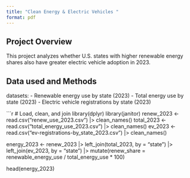 ```yaml
---
title: "Clean Energy & Electric Vehicles "
format: pdf
---
```


## Project Overview
This project analyzes whether U.S. states with higher renewable energy shares also have greater electric vehicle adoption in 2023.

## Data used  and Methods
datasets:
- Renewable energy use by state (2023)
- Total energy use by state (2023)
- Electric vehicle registrations by state (2023)


```r
# Load, clean, and join
library(dplyr)
library(janitor)
renew_2023 <- read.csv("renew_use_2023.csv") |> clean_names()
total_2023 <- read.csv("total_energy_use_2023.csv") |> clean_names()
ev_2023 <- read.csv("ev-registrations-by_state_2023.csv") |> clean_names()

energy_2023 <- renew_2023 |>
  left_join(total_2023, by = "state") |>
  left_join(ev_2023, by = "state") |>
  mutate(renew_share = renewable_energy_use / total_energy_use * 100)

head(energy_2023)

